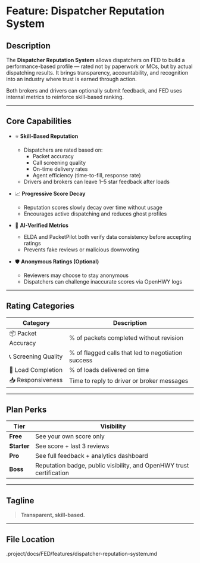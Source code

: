 # Feature: Dispatcher Reputation System

## Description

The **Dispatcher Reputation System** allows dispatchers on FED to build a performance-based profile — rated not by paperwork or MCs, but by actual dispatching results. It brings transparency, accountability, and recognition into an industry where trust is earned through action.

Both brokers and drivers can optionally submit feedback, and FED uses internal metrics to reinforce skill-based ranking.

---

## Core Capabilities

- ⭐ **Skill-Based Reputation**
  - Dispatchers are rated based on:
    - Packet accuracy
    - Call screening quality
    - On-time delivery rates
    - Agent efficiency (time-to-fill, response rate)
  - Drivers and brokers can leave 1–5 star feedback after loads

- 📈 **Progressive Score Decay**
  - Reputation scores slowly decay over time without usage
  - Encourages active dispatching and reduces ghost profiles

- 🧠 **AI-Verified Metrics**
  - ELDA and PacketPilot both verify data consistency before accepting ratings
  - Prevents fake reviews or malicious downvoting

- 🛡️ **Anonymous Ratings (Optional)**
  - Reviewers may choose to stay anonymous
  - Dispatchers can challenge inaccurate scores via OpenHWY logs

---

## Rating Categories

| Category | Description |
|----------|-------------|
| 📦 Packet Accuracy | % of packets completed without revision |
| 📞 Screening Quality | % of flagged calls that led to negotiation success |
| 🚚 Load Completion | % of loads delivered on time |
| 📥 Responsiveness | Time to reply to driver or broker messages |

---

## Plan Perks

| Tier | Visibility |
|------|------------|
| **Free** | See your own score only |
| **Starter** | See score + last 3 reviews |
| **Pro** | See full feedback + analytics dashboard |
| **Boss** | Reputation badge, public visibility, and OpenHWY trust certification

---

## Tagline

> **Transparent, skill-based.**

---

## File Location
.project/docs/FED/features/dispatcher-reputation-system.md
